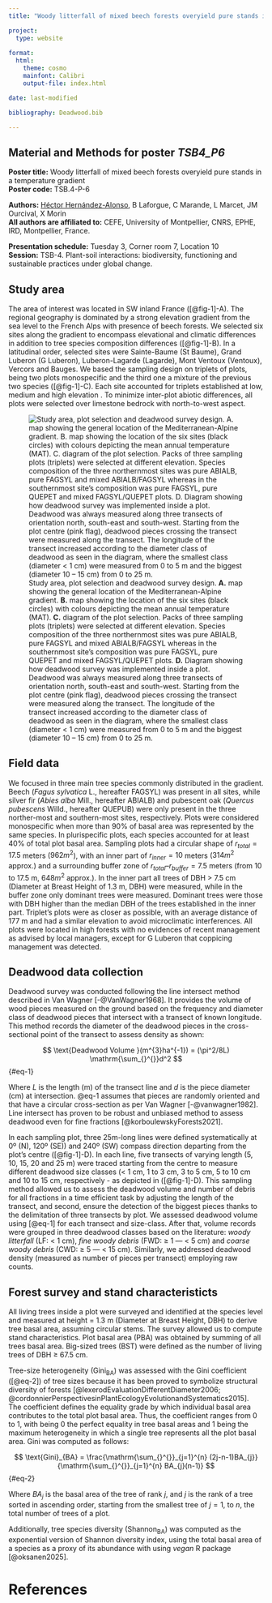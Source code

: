 ---
title: "Woody litterfall of mixed beech forests overyield pure stands in a temperature gradient"

project:
  type: website
  
format:
  html:
    theme: cosmo
    mainfont: Calibri
    output-file: index.html

date: last-modified

bibliography: Deadwood.bib

---

## Material and Methods for poster *TSB4_P6* {style="text-align: justify"}

**Poster title:** Woody litterfall of mixed beech forests overyield pure stands in a temperature gradient\
**Poster code:** TSB.4-P-6

**Authors:** <ins>Héctor Hernández-Alonso</ins>, B Laforgue, C Marande, L Marcet, JM Ourcival, X Morin\
**All authors are affiliated to:** CEFE, University of Montpellier, CNRS, EPHE, IRD, Montpellier, France.

**Presentation schedule:** Tuesday 3, Corner room 7, Location 10\
**Session:** TSB-4. Plant-soil interactions: biodiversity, functioning and sustainable practices under global change.

## Study area

The area of interest was located in SW inland France ([@fig-1]-A). The regional geography is dominated by a strong elevation gradient from the sea level to the French Alps with presence of beech forests. We selected six sites along the gradient to encompass elevational and climatic differences  in addition to tree species composition differences ([@fig-1]-B). In a latitudinal order, selected sites were Sainte-Baume (St Baume), Grand Luberon (G Luberon), Luberon-Lagarde (Lagarde), Mont Ventoux (Ventoux), Vercors and Bauges. We based the sampling design on triplets of plots, being two plots monospecific and the third one a mixture of the previous two species ([@fig-1]-C). Each site accounted for triplets established at low, medium and high elevation . To minimize inter-plot abiotic differences, all plots were selected over limestone bedrock with north-to-west aspect.

![Study area, plot selection and deadwood survey design. **A.** map showing the general location of the Mediterranean-Alpine gradient. **B.** map showing the location of the six sites (black circles) with colours depicting the mean annual temperature (MAT). **C.** diagram of the plot selection. Packs of three sampling plots (triplets) were selected at different elevation. Species composition of the three northernmost sites was pure ABIALB, pure FAGSYL and mixed ABIALB/FAGSYL whereas in the southernmost site’s composition was pure FAGSYL, pure QUEPET and mixed FAGSYL/QUEPET plots. **D.** Diagram showing how deadwood survey was implemented inside a plot. Deadwood was always measured along three transects of orientation north, south-east and south-west. Starting from the plot centre (pink flag), deadwood pieces crossing the transect were measured along the transect. The longitude of the transect increased according to the diameter class of deadwood as seen in the diagram, where the smallest class (diameter \< 1 cm) were measured from 0 to 5 m and the biggest (diameter 10 – 15 cm) from 0 to 25 m.](FIGURE_1.png){#fig-1 fig-alt="A map"}

## Field data

We focused in three main tree species commonly distributed in the gradient. Beech (*Fagus sylvatica* L., hereafter FAGSYL) was present in all sites, while silver fir (*Abies alba* Mill., hereafter ABIALB) and pubescent oak (*Quercus pubescens* Willd., hereafter QUEPUB) were only present in the three norther-most and southern-most sites, respectively. Plots were considered monospecific when more than 90% of basal area was represented by the same species. In plurispecific plots, each species accounted for at least 40% of total plot basal area. Sampling plots had a circular shape of $r_{total} = 17.5$ meters ($962 m^2$), with an inner part of $r_{inner} = 10$ meters ($314 m^2$ approx.) and a surrounding buffer zone of $r_{total} – r_{buffer} = 7.5$ meters (from $10$ to $17.5$ m, $648 m^2$ approx.). In the inner part all trees of DBH > 7.5 cm (Diameter at Breast Height of 1.3 m, DBH) were measured, while in the buffer zone only dominant trees were measured. Dominant trees were those with DBH higher than the median DBH of the trees established in the inner part. Triplet’s plots were as closer as possible, with an average distance of 177 m and had a similar elevation to avoid microclimatic interferences. All plots were located in high forests with no evidences of recent management as advised by local managers, except for G Luberon that coppicing management was detected.

## Deadwood data collection

Deadwood survey was conducted following the line intersect method described in Van Wagner [-@VanWagner1968]. It provides the volume of wood pieces measured on the ground based on the frequency and diameter class of deadwood pieces that intersect with a transect of known longitude. This method records the diameter of the deadwood pieces in the cross-sectional point of the transect to assess density as shown:

$$
\text{Deadwood Volume }(m^{3}ha^{-1}) = (\pi^2/8L) \mathrm{\sum_{}^{}}d^2
$$ {#eq-1}

Where $L$ is the length (m) of the transect line and $d$ is the piece diameter (cm) at intersection. @eq-1 assumes that pieces are randomly oriented and that have a circular cross-section as per Van Wagner [-@vanwagner1982]. Line intersect has proven to be robust and unbiased method to assess deadwood even for fine fractions [@korboulewskyForests2021].

In each sampling plot, three 25m-long lines were defined systematically at 0º (N), 120º (SE)) and 240º (SW) compass direction departing from the plot’s centre ([@fig-1]-D). In each line, five transects of varying length (5, 10, 15, 20 and 25 m) were traced starting from the centre to measure different deadwood size classes (\< 1 cm, 1 to 3 cm, 3 to 5 cm, 5 to 10 cm and 10 to 15 cm, respectively - as depicted in ([@fig-1]-D). This sampling method allowed us to assess the deadwood volume and number of debris for all fractions in a time efficient task by adjusting the length of the transect, and second, ensure the detection of the biggest pieces thanks to the delimitation of three transects by plot. We assessed deadwood volume using [@eq-1] for each transect and size-class. After that, volume records were grouped in three deadwood classes based on the literature: *woody litterfall* (LF: < 1 cm), *fine woody debris* (FWD: ≥ 1 — < 5 cm) and *coarse woody debris* (CWD: ≥ 5 — < 15 cm). Similarly, we addressed deadwood density (measured as number of pieces per transect) employing raw counts.

## Forest survey and stand characteristicts

All living trees inside a plot were surveyed and identified at the species level and measured at height = 1.3 m (Diameter at Breast Height, DBH) to derive tree basal area, assuming circular stems. The survey allowed us to compute stand characteristics. Plot basal area (PBA) was obtained by summing of all trees basal area. Big-sized trees (BST) were defined as the number of living trees of DBH ≥ 67.5  cm.

Tree-size heterogeneity (Gini~BA~) was assessed with the Gini coefficient ([@eq-2]) of tree sizes because it has been proved to symbolize structural diversity of forests [@lexerodEvaluationDifferentDiameter2006; @cordonnierPerspectivesinPlantEcologyEvolutionandSystematics2015]. The coefficient defines the equality grade by which individual basal area contributes to the total plot basal area. Thus, the coefficient ranges from 0 to 1, with being 0 the perfect equality in tree basal areas and 1 being the maximum heterogeneity in which a single tree represents all the plot basal area. Gini was computed as follows:

$$
\text{Gini}_{BA} = \frac{\mathrm{\sum_{}^{}}_{j=1}^{n} (2j-n-1)BA_{j}}{\mathrm{\sum_{}^{}}_{j=1}^{n} BA_{j}(n-1)}
$$ {#eq-2}

Where $BA_{j}$ is the basal area of the tree of rank $j$, and $j$ is the
rank of a tree sorted in ascending order, starting from the smallest
tree of $j = 1$, to $n$, the total number of trees of a plot.

Additionally, tree species diversity (Shannon~BA~) was computed as the exponential version of Shannon diversity index, using the total basal area of a species as a proxy of its abundance with using *vegan* R package [@oksanen2025]. 

# References {.unnumbered}

::: {#refs}
:::
